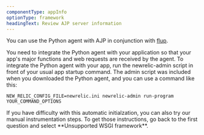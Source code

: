 ```yaml
---
componentType: appInfo
optionType: framework
headingText: Review AJP server information
---
```


You can use the Python agent with AJP in conjunction with [flup](https://pypi.python.org/pypi/flup).

You need to integrate the Python agent with your application so that your app's major functions and web requests are received by the agent. To integrate the Python agent with your app, run the newrelic-admin script in front of your usual app startup command. The admin script was included when you downloaded the Python agent, and you can use a command like this:

```
NEW_RELIC_CONFIG_FILE=newrelic.ini newrelic-admin run-program YOUR_COMMAND_OPTIONS
```

<Callout variant="tip">
  If you have difficulty with this automatic initialzation, you can also try our manual instrumentation steps. To get those instructions, go back to the first question and select **Unsupported WSGI framework**.
</Callout>